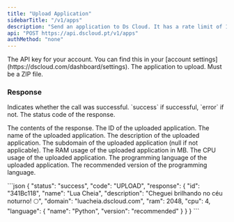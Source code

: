 ```yaml
---
title: "Upload Application"
sidebarTitle: "/v1/apps"
description: "Send an application to Ds Cloud. It has a rate limit of 1 request every 10 seconds."
api: "POST https://api.dscloud.pt/v1/apps"
authMethod: "none"
---
```


<ParamField header="Authorization" type="string" placeholder="API KEY" required>
  The API key for your account. You can find this in your [account settings](https://dscloud.com/dashboard/settings).
</ParamField>

<ParamField body="file" type="file" placeholder="application.zip" required>
  The application to upload. Must be a ZIP file.
</ParamField>

### Response

<ResponseField name="status" type="string">
  Indicates whether the call was successful. `success` if successful, `error` if not.
</ResponseField>
<ResponseField name="code" type="string">
  The status code of the response.
</ResponseField>
<ResponseField name="response" type="object">

The contents of the response.
<Expandable title="Toggle object">
<ResponseField name="id" type="string">
  The ID of the uploaded application.
</ResponseField>
<ResponseField name="name" type="string">
  The name of the uploaded application.
</ResponseField>
<ResponseField name="description" type="string">
  The description of the uploaded application.
</ResponseField>
<ResponseField name="domain" type="string">
  The subdomain of the uploaded application (null if not applicable).
</ResponseField>
<ResponseField name="ram" type="number">
  The RAM usage of the uploaded application in MB.
</ResponseField>
<ResponseField name="cpu" type="number">
  The CPU usage of the uploaded application.
</ResponseField>
<ResponseField name="language" type="object">
<Expandable title="Toggle object">
<ResponseField name="name" type="string">
  The programming language of the uploaded application.
</ResponseField>
<ResponseField name="version" type="string">
  The recommended version of the programming language.
</ResponseField>
</Expandable>
</ResponseField>
</Expandable>
</ResponseField>

<ResponseExample>
```json
{
    "status": "success",
    "code": "UPLOAD",
    "response": {
        "id": "341Bc118",
        "name": "Lua Cheia",
        "description": "Cheguei brilhando no céu noturno! 🌕",
        "domain": "luacheia.dscloud.com",
        "ram": 2048,
        "cpu": 4,
        "language": {
            "name": "Python",
            "version": "recommended"
        }
    }
}
```
</ResponseExample>